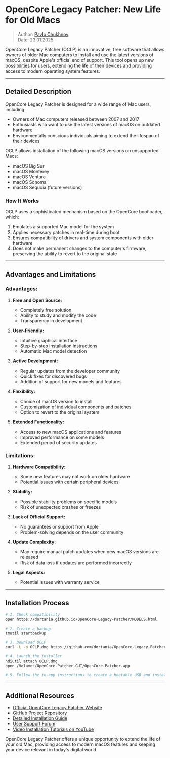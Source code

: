 # OpenCore Legacy Patcher: New Life for Old Macs

> Author: [Pavlo Chukhnov](pac@alteos.com)  
> Date: 23.01.2025

OpenCore Legacy Patcher (OCLP) is an innovative, free software that allows owners of older Mac computers to install and use the latest versions of macOS, despite Apple's official end of support. This tool opens up new possibilities for users, extending the life of their devices and providing access to modern operating system features.

---

## Detailed Description

OpenCore Legacy Patcher is designed for a wide range of Mac users, including:

- Owners of Mac computers released between 2007 and 2017
- Enthusiasts who want to use the latest versions of macOS on outdated hardware
- Environmentally conscious individuals aiming to extend the lifespan of their devices

OCLP allows installation of the following macOS versions on unsupported Macs:

- macOS Big Sur
- macOS Monterey
- macOS Ventura
- macOS Sonoma
- macOS Sequoia (future versions)

### How It Works

OCLP uses a sophisticated mechanism based on the OpenCore bootloader, which:

1. Emulates a supported Mac model for the system
2. Applies necessary patches in real-time during boot
3. Ensures compatibility of drivers and system components with older hardware
4. Does not make permanent changes to the computer's firmware, preserving the ability to revert to the original state

---

## Advantages and Limitations

### Advantages:

1. **Free and Open Source:**

   - Completely free solution
   - Ability to study and modify the code
   - Transparency in development

2. **User-Friendly:**

   - Intuitive graphical interface
   - Step-by-step installation instructions
   - Automatic Mac model detection

3. **Active Development:**

   - Regular updates from the developer community
   - Quick fixes for discovered bugs
   - Addition of support for new models and features

4. **Flexibility:**

   - Choice of macOS version to install
   - Customization of individual components and patches
   - Option to revert to the original system

5. **Extended Functionality:**
   - Access to new macOS applications and features
   - Improved performance on some models
   - Extended period of security updates

### Limitations:

1. **Hardware Compatibility:**

   - Some new features may not work on older hardware
   - Potential issues with certain peripheral devices

2. **Stability:**

   - Possible stability problems on specific models
   - Risk of unexpected crashes or freezes

3. **Lack of Official Support:**

   - No guarantees or support from Apple
   - Problem-solving depends on the user community

4. **Update Complexity:**

   - May require manual patch updates when new macOS versions are released
   - Risk of data loss if updates are performed incorrectly

5. **Legal Aspects:**
   - Potential issues with warranty service

---

## Installation Process

```bash
# 1. Check compatibility
open https://dortania.github.io/OpenCore-Legacy-Patcher/MODELS.html

# 2. Create a backup
tmutil startbackup

# 3. Download OCLP
curl -L -o OCLP.dmg https://github.com/dortania/OpenCore-Legacy-Patcher/releases/latest/download/OpenCore-Patcher-GUI.dmg

# 4. Launch the installer
hdiutil attach OCLP.dmg
open /Volumes/OpenCore-Patcher-GUI/OpenCore-Patcher.app

# 5. Follow the in-app instructions to create a bootable USB and install macOS
```

---

## Additional Resources

- [Official OpenCore Legacy Patcher Website](https://dortania.github.io/OpenCore-Legacy-Patcher/)
- [GitHub Project Repository](https://github.com/dortania/OpenCore-Legacy-Patcher)
- [Detailed Installation Guide](https://dortania.github.io/OpenCore-Legacy-Patcher/INSTALLER.html)
- [User Support Forum](https://forums.macrumors.com/threads/macos-11-big-sur-on-unsupported-macs-thread.2242172/)
- [Video Installation Tutorials on YouTube](https://www.youtube.com/results?search_query=OpenCore+Legacy+Patcher+installation)

OpenCore Legacy Patcher offers a unique opportunity to extend the life of your old Mac, providing access to modern macOS features and keeping your device relevant in today's digital world.

